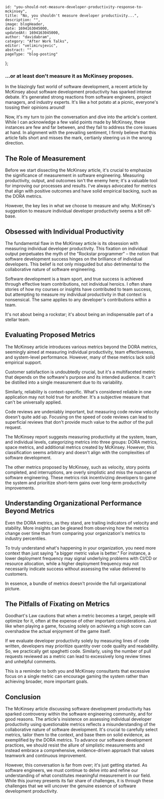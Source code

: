 
    id: "you-should-not-measure-developer-productivity-response-to-mckinsey",
    title: "No, you shouldn't measure developer productivity...",
    description: "",
    image: blogHeader,
    date: 1694163045000,
    updatedAt: 1694163045000,
    author: "davidabram",
    category: "After Work Talks",
    editor: "velimirujevic",
    abstract: "",
    pageType: "blog-posting"
};

### ...or at least don't measure it as McKinsey proposes.

In the blazingly fast world of software development, a recent article by McKinsey about software development productivity has sparked intense debate. It's generated strong reactions from software engineers, project managers, and industry experts. It's like a hot potato at a picnic, everyone's tossing their opinions around!  

Now, it's my turn to join the conversation and dive into the article's content. While I can acknowledge a few valid points made by McKinsey, these instances are few and far between, and they fail to address the core issues at hand. In alignment with the prevailing sentiment, I firmly believe that this article falls short and misses the mark, certianly steering us in the wrong direction.

## The Role of Measurement

Before we start dissecting the McKinsey article, it's crucial to emphasize the significance of measurement in software engineering. Measuring productivity, output, and outcomes isn't the enemy here; it's a valuable tool for improving our processes and results.  I've always advocated for metrics that align with positive outcomes and have solid empirical backing, such as the DORA metrics.

However, the key lies in what we choose to measure and why. McKinsey's suggestion to measure individual developer productivity seems a bit off-base.

## Obsessed with Individual Productivity

The fundamental flaw in the McKinsey article is its obsession with measuring individual developer productivity. This fixation on individual output perpetuates the myth of the "Rockstar programmer" – the notion that software development success hinges on the brilliance of individual developers. This belief is not only misguided but also detrimental to the collaborative nature of software engineering.

Software development is a team sport, and true success is achieved through effective team contributions, not individual heroics. I often share stories of how my courses or insights have contributed to team success, but attempting to measure my individual productivity in that context is nonsensical. The same applies to any developer's contributions within a team.

It's not about being a rockstar; it's about being an indispensable part of a stellar team.

## Evaluating Proposed Metrics

The McKinsey article introduces various metrics beyond the DORA metrics, seemingly aimed at measuring individual productivity, team effectiveness, and system-level performance. However, many of these metrics lack solid empirical support.

Customer satisfaction is undoubtedly crucial, but it's a multifaceted metric that depends on the software's purpose and its intended audience. It can't be distilled into a single measurement due to its variability.

Similarly, reliability is context-specific. What's considered reliable in one application may not hold true for another. It's a subjective measure that can't be universally applied.

Code reviews are undeniably important, but measuring code review velocity doesn't quite add up. Focusing on the speed of code reviews can lead to superficial reviews that don't provide much value to the author of the pull request.

The McKinsey report suggests measuring productivity at the system, team, and individual levels, categorizing metrics into three groups: DORA metrics, space metrics, and additional metrics created by McKinsey. However, this classification seems arbitrary and doesn't align with the complexities of software development.

The other metrics proposed by McKinsey, such as velocity, story points completed, and interruptions, are overly simplistic and miss the nuances of software engineering. These metrics risk incentivizing developers to game the system and prioritize short-term gains over long-term productivity improvements.

## Understanding Organizational Performance Beyond Metrics

Even the DORA metrics, as they stand, are trailing indicators of velocity and stability. More insights can be gleaned from observing how the metrics change over time than from comparing your organization's metrics to industry percentiles.

To truly understand what's happening in your organization, you need more context than just saying "a bigger metric value is better." For instance, a lower deployment frequency may signal underlying problems with CI/CD or resource allocation, while a higher deployment frequency may not necessarily indicate success without assessing the value delivered to customers.

In essence, a bundle of metrics doesn't provide the full organizational picture.

## The Pitfalls of Fixating on Metrics

Goodhart's Law cautions that when a metric becomes a target, people will optimize for it, often at the expense of other important considerations. Just like when playing a game, focusing solely on achieving a high score can overshadow the actual enjoyment of the game itself.

If we evaluate developer productivity solely by measuring lines of code written, developers may prioritize quantity over code quality and readability. So, we practically get spaghetti code. Similarly, using the number of pull requests reviewed as a metric can lead to excessively long review times and unhelpful comments.

This is a reminder to both you and McKinsey consultants that excessive focus on a single metric can encourage gaming the system rather than achieving broader, more important goals.

## Conclusion

The McKinsey article discussing software development productivity has sparked controversy within the software engineering community, and for good reasons. The article's insistence on assessing individual developer productivity using questionable metrics reflects a misunderstanding of the collaborative nature of software development. It's crucial to carefully select metrics, tailor them to the context, and base them on solid evidence, as exemplified by the DORA metrics. To advance our software development practices, we should resist the allure of simplistic measurements and instead embrace a comprehensive, evidence-driven approach that values teamwork and continuous improvement.

However, this conversation is far from over; it's just getting started. As software engineers, we must continue to delve into and refine our understanding of what constitutes meaningful measurement in our field. While this journey presents its fair share of challenges, it is through these challenges that we will uncover the genuine essence of software development productivity.

